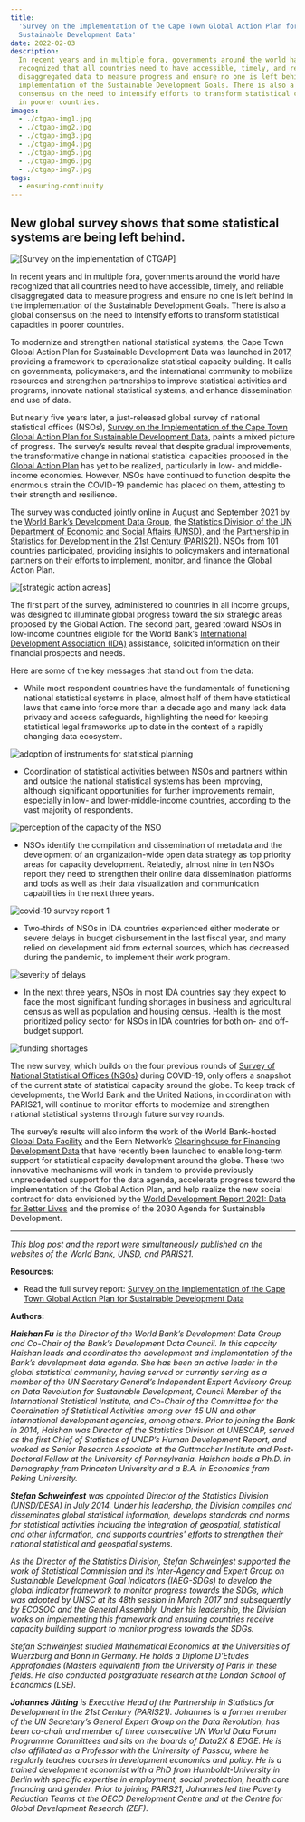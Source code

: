 ```yaml
---
title:
  'Survey on the Implementation of the Cape Town Global Action Plan for
  Sustainable Development Data'
date: 2022-02-03
description:
  In recent years and in multiple fora, governments around the world have
  recognized that all countries need to have accessible, timely, and reliable
  disaggregated data to measure progress and ensure no one is left behind in the
  implementation of the Sustainable Development Goals. There is also a global
  consensus on the need to intensify efforts to transform statistical capacities
  in poorer countries.
images:
  - ./ctgap-img1.jpg
  - ./ctgap-img2.jpg
  - ./ctgap-img3.jpg
  - ./ctgap-img4.jpg
  - ./ctgap-img5.jpg
  - ./ctgap-img6.jpg
  - ./ctgap-img7.jpg
tags:
  - ensuring-continuity
---
```



## New global survey shows that some statistical systems are being left behind.

<Box mb={3}>
  <Img
    fluid={props.images[0]}
    title="[Survey on the implementation of CTGAP]"
    alt="[Survey on the implementation of CTGAP]"
  />
</Box>

In recent years and in multiple fora, governments around the world have
recognized that all countries need to have accessible, timely, and reliable
disaggregated data to measure progress and ensure no one is left behind in the
implementation of the Sustainable Development Goals. There is also a global
consensus on the need to intensify efforts to transform statistical capacities
in poorer countries.

To modernize and strengthen national statistical systems, the Cape Town Global
Action Plan for Sustainable Development Data was launched in 2017, providing a
framework to operationalize statistical capacity building. It calls on
governments, policymakers, and the international community to mobilize resources
and strengthen partnerships to improve statistical activities and programs,
innovate national statistical systems, and enhance dissemination and use of
data.

But nearly five years later, a just-released global survey of national
statistical offices (NSOs),
[Survey on the Implementation of the Cape Town Global Action Plan for Sustainable Development Data](https://documents.worldbank.org/en/publication/documents-reports/documentdetail/826351643712794722/survey-on-the-implementation-of-the-cape-town-global-action-plan-for-sustainable-development-data),
paints a mixed picture of progress. The survey’s results reveal that despite
gradual improvements, the transformative change in national statistical
capacities proposed in the
[Global Action Plan](https://unstats.un.org/sdgs/hlg/cape-town-global-action-plan/)
has yet to be realized, particularly in low- and middle-income economies.
However, NSOs have continued to function despite the enormous strain the
COVID-19 pandemic has placed on them, attesting to their strength and
resilience.

The survey was conducted jointly online in August and September 2021 by the
[World Bank’s Development Data Group](https://data.worldbank.org/), the
[Statistics Division of the UN Department of Economic and Social Affairs (UNSD)](https://unstats.un.org/),
and the
[Partnership in Statistics for Development in the 21st Century (PARIS21)](https://paris21.org/).
NSOs from 101 countries participated, providing insights to policymakers and
international partners on their efforts to implement, monitor, and finance the
Global Action Plan.

<Box mb={3}>
  <Img
    fluid={props.images[1]}
    title="[strategic action acreas]"
    alt="[strategic action acreas]"
  />
</Box>

The first part of the survey, administered to countries in all income groups,
was designed to illuminate global progress toward the six strategic areas
proposed by the Global Action. The second part, geared toward NSOs in low-income
countries eligible for the World Bank’s
[International Development Association (IDA)](https://ida.worldbank.org/en/about)
assistance, solicited information on their financial prospects and needs.

Here are some of the key messages that stand out from the data:

- While most respondent countries have the fundamentals of functioning national
  statistical systems in place, almost half of them have statistical laws that
  came into force more than a decade ago and many lack data privacy and access
  safeguards, highlighting the need for keeping statistical legal frameworks up
  to date in the context of a rapidly changing data ecosystem.

<Box mb={3}>
  <Img
    fluid={props.images[2]}
    title="adoption of instruments for statistical planning"
    alt="adoption of instruments for statistical planning"
  />
</Box>

- Coordination of statistical activities between NSOs and partners within and
  outside the national statistical systems has been improving, although
  significant opportunities for further improvements remain, especially in low-
  and lower-middle-income countries, according to the vast majority of
  respondents.

<Box mb={3}>
  <Img
    fluid={props.images[3]}
    title="perception of the capacity of the NSO"
    alt="perception of the capacity of the NSO"
  />
</Box>

- NSOs identify the compilation and dissemination of metadata and the
  development of an organization-wide open data strategy as top priority areas
  for capacity development. Relatedly, almost nine in ten NSOs report they need
  to strengthen their online data dissemination platforms and tools as well as
  their data visualization and communication capabilities in the next three
  years.

<Box mb={3}>
  <Img
    fluid={props.images[4]}
    title="covid-19 survey report 1"
    alt="covid-19 survey report 1"
  />
</Box>

- Two-thirds of NSOs in IDA countries experienced either moderate or severe
  delays in budget disbursement in the last fiscal year, and many relied on
  development aid from external sources, which has decreased during the
  pandemic, to implement their work program.

<Box mb={3}>
  <Img
    fluid={props.images[5]}
    title="severity of delays"
    alt="severity of delays"
  />
</Box>

- In the next three years, NSOs in most IDA countries say they expect to face
  the most significant funding shortages in business and agricultural census as
  well as population and housing census. Health is the most prioritized policy
  sector for NSOs in IDA countries for both on- and off-budget support.

<Box mb={3}>
  <Img
    fluid={props.images[6]}
    title="funding shortages"
    alt="funding shortages"
  />
</Box>

The new survey, which builds on the four previous rounds of
[Survey of National Statistical Offices (NSOs)](https://www.worldbank.org/en/research/brief/survey-of-national-statistical-offices-nsos-during-covid-19)
during COVID-19, only offers a snapshot of the current state of statistical
capacity around the globe. To keep track of developments, the World Bank and the
United Nations, in coordination with PARIS21, will continue to monitor efforts
to modernize and strengthen national statistical systems through future survey
rounds.

The survey’s results will also inform the work of the World Bank-hosted
[Global Data Facility](https://www.worldbank.org/en/research/brief/global-data-facility)
and the Bern Network’s
[Clearinghouse for Financing Development Data](https://smartdatafinance.org/)
that have recently been launched to enable long-term support for statistical
capacity development around the globe. These two innovative mechanisms will work
in tandem to provide previously unprecedented support for the data agenda,
accelerate progress toward the implementation of the Global Action Plan, and
help realize the new social contract for data envisioned by the
[World Development Report 2021: Data for Better Lives](https://www.worldbank.org/en/publication/wdr2021)
and the promise of the 2030 Agenda for Sustainable Development.

---

_This blog post and the report were simultaneously published on the websites of
the World Bank, UNSD, and PARIS21._

**Resources:**

- Read the full survey report:
  [Survey on the Implementation of the Cape Town Global Action Plan for Sustainable Development Data](https://documents.worldbank.org/en/publication/documents-reports/documentdetail/826351643712794722/survey-on-the-implementation-of-the-cape-town-global-action-plan-for-sustainable-development-data)

**Authors:**

_**Haishan Fu** is the Director of the World Bank’s Development Data Group and
Co-Chair of the Bank’s Development Data Council. In this capacity Haishan leads
and coordinates the development and implementation of the Bank’s development
data agenda. She has been an active leader in the global statistical community,
having served or currently serving as a member of the UN Secretary General’s
Independent Expert Advisory Group on Data Revolution for Sustainable
Development, Council Member of the International Statistical Institute, and
Co-Chair of the Committee for the Coordination of Statistical Activities among
over 45 UN and other international development agencies, among others. Prior to
joining the Bank in 2014, Haishan was Director of the Statistics Division at
UNESCAP, served as the first Chief of Statistics of UNDP’s Human Development
Report, and worked as Senior Research Associate at the Guttmacher Institute and
Post-Doctoral Fellow at the University of Pennsylvania. Haishan holds a Ph.D. in
Demography from Princeton University and a B.A. in Economics from Peking
University._

_**Stefan Schweinfest** was appointed Director of the Statistics Division
(UNSD/DESA) in July 2014. Under his leadership, the Division compiles and
disseminates global statistical information, develops standards and norms for
statistical activities including the integration of geospatial, statistical and
other information, and supports countries' efforts to strengthen their national
statistical and geospatial systems._

_As the Director of the Statistics Division, Stefan Schweinfest supported the
work of Statistical Commission and its Inter-Agency and Expert Group on
Sustainable Development Goal Indicators (IAEG-SDGs) to develop the global
indicator framework to monitor progress towards the SDGs, which was adopted by
UNSC at its 48th session in March 2017 and subsequently by ECOSOC and the
General Assembly. Under his leadership, the Division works on implementing this
framework and ensuring countries receive capacity building support to monitor
progress towards the SDGs._

_Stefan Schweinfest studied Mathematical Economics at the Universities of
Wuerzburg and Bonn in Germany. He holds a Diplome D'Etudes Approfondies (Masters
equivalent) from the University of Paris in these fields. He also conducted
postgraduate research at the London School of Economics (LSE)._

_**Johannes Jütting** is Executive Head of the Partnership in Statistics for
Development in the 21st Century (PARIS21). Johannes is a former member of the UN
Secretary’s General Expert Group on the Data Revolution, has been co-chair and
member of three consecutive UN World Data Forum Programme Committees and sits on
the boards of Data2X & EDGE. He is also affiliated as a Professor with the
University of Passau, where he regularly teaches courses in development
economics and policy. He is a trained development economist with a PhD from
Humboldt-University in Berlin with specific expertise in employment, social
protection, health care financing and gender. Prior to joining PARIS21, Johannes
led the Poverty Reduction Teams at the OECD Development Centre and at the Centre
for Global Development Research (ZEF)._
